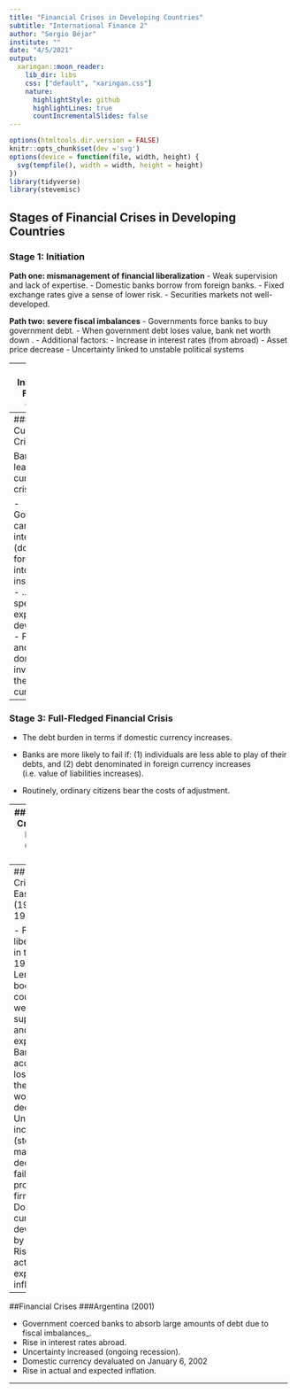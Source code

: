 ```yaml
---
title: "Financial Crises in Developing Countries"
subtitle: "International Finance 2"
author: "Sergio Béjar"
institute: ""
date: "4/5/2021"
output:
  xaringan::moon_reader:
    lib_dir: libs
    css: ["default", "xaringan.css"]
    nature:
      highlightStyle: github
      highlightLines: true
      countIncrementalSlides: false
---
```

```r
options(htmltools.dir.version = FALSE)
knitr::opts_chunk$set(dev ='svg')
options(device = function(file, width, height) {
  svg(tempfile(), width = width, height = height)
})
library(tidyverse)
library(stevemisc)
```

## Stages of Financial Crises in Developing Countries 

### Stage 1: Initiation

**Path one: mismanagement of financial liberalization**
- Weak supervision and lack of expertise.
- Domestic banks borrow from foreign banks. 
- Fixed exchange rates give a sense of lower risk.
- Securities markets not well-developed.

**Path two: severe fiscal imbalances**
- Governments force banks to buy government debt. 
- When government debt loses value, bank net worth down . 
- Additional factors:
- Increase in interest rates (from abroad)
- Asset price decrease
- Uncertainty linked to unstable political systems




---
### Initiation of Financial Crisis 1

**Additional Factors**


- Increase in interest rates (from abroad)
- Asset price decrease
- Uncertainty linked to unstable political systems


---
### Stage 2:  Currency Crisis 

Bank loses lead to currency crisis.

- Governments cannot raise interest rates (doing so forces banks into insolvency)...
- ... and speculators expect a devaluation 
- Foreign and domestic investors sell the domestic currency. 



---
### Stage 3: Full-Fledged Financial Crisis

- The debt burden in terms if domestic currency increases.
- Banks are more likely to fail if: (1) individuals are less able to play of their debts, and (2) debt denominated in foreign currency increases (i.e. value of liabilities increases).

- Routinely, ordinary citizens bear the costs of adjustment.

---
## Financial Crises 
### Mexico (1994-1995)

- Financial liberalization in the early 1990s: Lending boom, coupled with weak supervision and lack of expertise. Banks accumulated losses and their net worth declined.
- Rise in interest rates abroad.
- Uncertainty increased (political instability).
- Domestic currency devaluated on December 20, 1994. 
- Rise in actual and expected inflation. 

---
## Financial Crises
### East Asia (1997-1998)

- Financial liberalization in the early 1990s: Lending boom, coupled with weak supervision and lack of expertise. Banks accumulated losses and their net worth declined.
- Uncertainty increased (stock market declines and failure of prominent firms).
- Domestic currencies devaluated by 1997. 
- Rise in actual and expected inflation.
---

##Financial Crises
###Argentina (2001)

- Government coerced banks to absorb large amounts of debt due to fiscal imbalances_. 
- Rise in interest rates abroad.
- Uncertainty increased (ongoing recession).
- Domestic currency devaluated on January 6, 2002
- Rise in actual and expected inflation.

---
